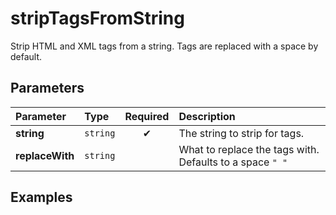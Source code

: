 
# stripTagsFromString

Strip HTML and XML tags from a string. Tags are replaced with a space by default.

## Parameters

| Parameter       | Type     | Required | Description                                              |
| :-------------- | :------- | :------: | :------------------------------------------------------- |
| **string**      | `string` |    ✔     | The string to strip for tags.                            |
| **replaceWith** | `string` |          | What to replace the tags with. Defaults to a space `" "` |

## Examples

<Example
    string="<p><b>Bold move.</b><br/>Paragraph.</p><!-- comment -->:)"
/>

<Example
    string="<p><b>Bold move.</b><br/>Paragraph.</p><!-- comment -->:)"
    replaceWith="---"
/>
